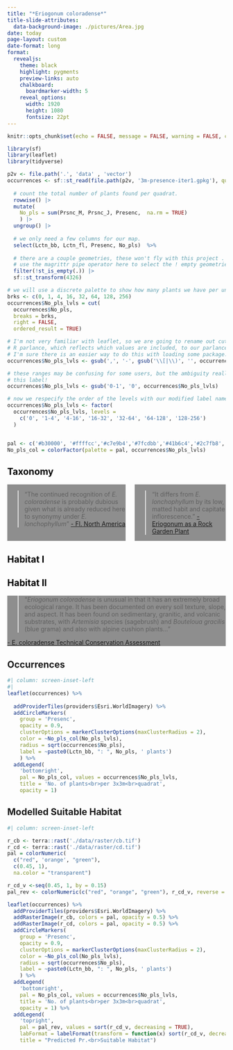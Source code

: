 ```yaml
---
title: "*Eriogonum coloradense*"
title-slide-attributes:
  data-background-image: ./pictures/Area.jpg
date: today
page-layout: custom
date-format: long
format: 
  revealjs:
    theme: black
    highlight: pygments
    preview-links: auto
    chalkboard: 
      boardmarker-width: 5
    reveal_options:
      width: 1920
      height: 1080
      fontsize: 22pt
---
```


```r
knitr::opts_chunk$set(echo = FALSE, message = FALSE, warning = FALSE, comment = "", fig.align="center")
```

```r
library(sf)
library(leaflet)
library(tidyverse)
```

```r
p2v <- file.path('.', 'data' , 'vector')
occurrences <- sf::st_read(file.path(p2v, '3m-presence-iter1.gpkg'), quiet = TRUE) |>
  
  # count the total number of plants found per quadrat. 
  rowwise() |>
  mutate(
    No_pls = sum(Prsnc_M, Prsnc_J, Presenc,  na.rm = TRUE)
    ) |>
  ungroup() |>
  
  # we only need a few columns for our map. 
  select(Lctn_bb, Lctn_fl, Presenc, No_pls)  %>% 
  
  # there are a couple geometries, these won't fly with this project . NOte we need to 
  # use the magrittr pipe operator here to select the ! empty geometries. 
  filter(!st_is_empty(.)) |>
  sf::st_transform(4326)

# we will use a discrete palette to show how many plants we have per unit area. 
brks <- c(0, 1, 4, 16, 32, 64, 128, 256)
occurrences$No_pls_lvls = cut(
  occurrences$No_pls, 
  breaks = brks,
  right = FALSE,
  ordered_result = TRUE)

# I'm not very familiar with leaflet, so we are going to rename out cut levels from
# R parlance, which reflects which values are included, to our parlance.  
# I'm sure there is an easier way to do this with loading some package... 
occurrences$No_pls_lvls <- gsub(',', '-', gsub('\\[|\\)', '', occurrences$No_pls_lvls))

# these ranges may be confusing for some users, but the ambiguity really affects
# this label!
occurrences$No_pls_lvls <- gsub('0-1', '0', occurrences$No_pls_lvls)

# now we respecify the order of the levels with our modified label names. 
occurrences$No_pls_lvls <- factor(
  occurrences$No_pls_lvls, levels = 
    c('0', '1-4', '4-16', '16-32', '32-64', '64-128', '128-256')
  )


pal <- c('#b30000', '#ffffcc','#c7e9b4','#7fcdbb','#41b6c4','#2c7fb8','#253494') # color brewer
No_pls_col = colorFactor(palette = pal, occurrences$No_pls_lvls)

```

## [Taxonomy]{style="color:black;"}  {background-image=./pictures/Ecoloradense.jpg}

:::: {.columns}
::: {.column width="48%" style="background-color: #00000070"}

> "The continued recognition of *E. coloradense* is probably dubious given what is already reduced here to synonymy under *E. lonchophyllum*" 
[- Fl. North America](http://www.efloras.org/florataxon.aspx?flora_id=1&taxon_id=250060371) 

:::


::: {.column width="48%" style="background-color: #00000070"}

> "It differs from *E. lonchophyllum* by its low, matted habit and capitate inflorescence." 
[- Eriogonum as a Rock Garden Plant](http://www.plantsystematics.org/reveal/pbio/eriog/eriogarden.html)

:::
::::

## [Habitat I]{style="color:black;"}  {background-image=./pictures/quadrat.jpg}

## [Habitat II]{style="color:black;"} {background-image=./pictures/Cochetopa.jpg}

::: {.rect width="100%" style="background-color: #00000070"}

> "*Eriogonum coloradense* is unusual in that it has an extremely broad ecological range. It has been documented on every soil texture, slope, and aspect. It has been found on sedimentary, granitic, and volcanic substrates, with *Artemisia* species (sagebrush) and *Bouteloua gracilis* (blue grama) and also with alpine cushion plants..."

[\n- E. coloradense Technical Conservation Assessment](https://www.fs.usda.gov/Internet/FSE_DOCUMENTS/stelprdb5206850.pdf)
:::


## Occurrences  

```r
#| column: screen-inset-left
#| 
leaflet(occurrences) %>%
  
  addProviderTiles(providers$Esri.WorldImagery) %>% 
  addCircleMarkers(
    group = 'Presenc', 
    opacity = 0.9,
    clusterOptions = markerClusterOptions(maxClusterRadius = 2), 
    color = ~No_pls_col(No_pls_lvls), 
    radius = sqrt(occurrences$No_pls),
    label = ~paste0(Lctn_bb, ": ", No_pls, ' plants')
    ) %>% 
  addLegend(
    'bottomright', 
    pal = No_pls_col, values = occurrences$No_pls_lvls,
    title = 'No. of plants<br>per 3x3m<br>quadrat',
    opacity = 1)
```

## Modelled Suitable Habitat

```r
#| column: screen-inset-left

r_cb <- terra::rast('./data/raster/cb.tif')
r_cd <- terra::rast('./data/raster/cd.tif')
pal = colorNumeric(
  c("red", 'orange', "green"),
  c(0.45, 1),
  na.color = "transparent")

r_cd_v <-seq(0.45, 1, by = 0.15)
pal_rev <- colorNumeric(c("red", "orange", "green"), r_cd_v, reverse = TRUE)

leaflet(occurrences) %>%
  addProviderTiles(providers$Esri.WorldImagery) %>% 
  addRasterImage(r_cb, colors = pal, opacity = 0.5) %>%
  addRasterImage(r_cd, colors = pal, opacity = 0.5) %>%
  addCircleMarkers(
    group = 'Presenc', 
    opacity = 0.9,
    clusterOptions = markerClusterOptions(maxClusterRadius = 2), 
    color = ~No_pls_col(No_pls_lvls), 
    radius = sqrt(occurrences$No_pls),
    label = ~paste0(Lctn_bb, ": ", No_pls, ' plants')
    ) %>% 
  addLegend(
    'bottomright', 
    pal = No_pls_col, values = occurrences$No_pls_lvls,
    title = 'No. of plants<br>per 3x3m<br>quadrat',
    opacity = 1) %>% 
  addLegend(
    'topright',
    pal = pal_rev, values = sort(r_cd_v, decreasing = TRUE),
    labFormat = labelFormat(transform = function(x) sort(r_cd_v, decreasing = TRUE)),
    title = "Predicted Pr.<br>Suitable Habitat")

```
